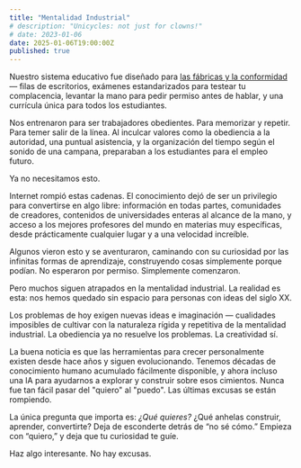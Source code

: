 ```yaml
---
title: "Mentalidad Industrial"
# description: "Unicycles: not just for clowns!"
# date: 2023-01-06
date: 2025-01-06T19:00:00Z
published: true
---
```


Nuestro sistema educativo fue diseñado para [las fábricas y la conformidad](https://www.youtube.com/watch?v=sXpbONjV1Jc) — filas de escritorios, exámenes estandarizados para testear tu complacencia, levantar la mano para pedir permiso antes de hablar, y una currícula única para todos los estudiantes.

Nos entrenaron para ser trabajadores obedientes. Para memorizar y repetir. Para temer salir de la línea. Al inculcar valores como la obediencia a la autoridad, una puntual asistencia, y la organización del tiempo según el sonido de una campana, preparaban a los estudiantes para el empleo futuro.

Ya no necesitamos esto.

Internet rompió estas cadenas. El conocimiento dejó de ser un privilegio para convertirse en algo libre: información en todas partes, comunidades de creadores, contenidos de universidades enteras al alcance de la mano, y acceso a los mejores profesores del mundo en materias muy específicas, desde prácticamente cualquier lugar y a una velocidad increíble.

Algunos vieron esto y se aventuraron, caminando con su curiosidad por las infinitas formas de aprendizaje, construyendo cosas simplemente porque podían. No esperaron por permiso. Simplemente comenzaron.

Pero muchos siguen atrapados en la mentalidad industrial. La realidad es esta: nos hemos quedado sin espacio para personas con ideas del siglo XX.

Los problemas de hoy exigen nuevas ideas e imaginación — cualidades imposibles de cultivar con la naturaleza rígida y repetitiva de la mentalidad industrial. La obediencia ya no resuelve los problemas. La creatividad sí.

La buena noticia es que las herramientas para crecer personalmente existen desde hace años y siguen evolucionando. Tenemos décadas de conocimiento humano acumulado fácilmente disponible, y ahora incluso una IA para ayudarnos a explorar y construir sobre esos cimientos. Nunca fue tan fácil pasar del "quiero" al "puedo". Las últimas excusas se están rompiendo.

La única pregunta que importa es: *¿Qué quieres?* ¿Qué anhelas construir, aprender, convertirte? Deja de esconderte detrás de “no sé cómo.” Empieza con “quiero,” y deja que tu curiosidad te guíe.

Haz algo interesante. No hay excusas.


